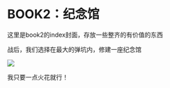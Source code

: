 # BOOK2：纪念馆

这里是book2的index封面，存放一些整齐的有价值的东西

战后，我们选择在最大的弹坑内，修建一座纪念馆

![](https://game.gtimg.cn/images/lol/universe/v1/assets/blt8153414671d1773e-zeri-splashv2.jpg)

我只要一点火花就行！
